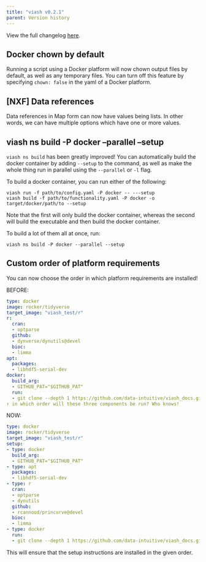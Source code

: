 ```yaml
---
title: "viash v0.2.1"
parent: Version history
---
```


View the full changelog [here](https://github.com/data-intuitive/viash/blob/master/CHANGELOG.md).

## Docker chown by default
Running a script using a Docker platform will now chown output files by default, as well as any temporary files. You can turn off this feature by specifying `chown: false` in the yaml of a Docker platform.

## [NXF] Data references
Data references in Map form can now have values being lists. In other words, we can have multiple options which have one or more values.

## viash ns build -P docker --parallel --setup
`viash ns build` has been greatly improved! You can automatically build the docker container by adding `--setup` to the command, as well as make the whole thing run in parallel using the `--parallel` or `-l` flag.

To build a docker container, you can run either of the following:
```
viash run -f path/to/config.yaml -P docker -- ---setup
viash build -f path/to/functionality.yaml -P docker -o target/docker/path/to --setup
```

Note that the first will only build the docker container, whereas the second will build the executable and then build the docker container.

To build a lot of them all at once, run:
```
viash ns build -P docker --parallel --setup
```

## Custom order of platform requirements
You can now choose the order in which platform requirements are installed!

BEFORE:
```yaml
type: docker
image: rocker/tidyverse
target_image: "viash_test/r"
r:
  cran:
  - optparse
  github:
  - dynverse/dynutils@devel
  bioc:
  - limma
apt:
  packages:
  - libhdf5-serial-dev
docker:
  build_arg:
  - GITHUB_PAT="$GITHUB_PAT"
  run:
  - git clone --depth 1 https://github.com/data-intuitive/viash_docs.git && rm -r viash_docs/.git
↑ in which order will these three components be run? Who knows!
```

NOW:
```yaml
type: docker
image: rocker/tidyverse
target_image: "viash_test/r"
setup:
- type: docker
  build_arg:
  - GITHUB_PAT="$GITHUB_PAT"
- type: apt
  packages:
  - libhdf5-serial-dev
- type: r
  cran:
  - optparse
  - dynutils
  github:
  - rcannood/princurve@devel
  bioc:
  - limma
- type: docker
  run:
  - git clone --depth 1 https://github.com/data-intuitive/viash_docs.git && rm -r viash_docs/.git
```

This will ensure that the setup instructions are installed in the given order.
